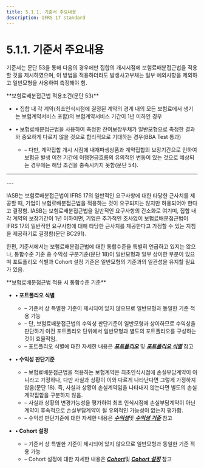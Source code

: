 ```yaml
---
title: 5.1.1. 기준서 주요내용
description: IFRS 17 standard
---
```


# 5.1.1. 기준서 주요내용

기준서는 문단 53을 통해 다음의 경우에만 집합의 개시시점에 보험료배분접근법을 적용할 것을 제시하였으며, 이 방법을 적용하더라도 발생사고부채는 일부 예외사항을 제외하고 일반모형을 사용하여 측정해야 함.

<GCallout severity="success">
**보험료배분접근법 적용조건(문단 53)**

* • 집합 내 각 계약(최초인식시점에 결정된 계약의 경계 내의 모든 보험료에서 생기는 보험계약서비스 포함)의 보험계약서비스 기간이 1년 이하인 경우

* • 보험료배분접근법을 사용하여 측정한 잔여보장부채가 일반모형으로 측정한 결과와 중요하게 다르지 않을 것으로 합리적으로 기대하는 경우(BBA Test 통과)
  * – 다만, 계약집합 개시 시점에 내재파생상품과 계약집합의 보장기간으로 인하여 보험금 발생 이전 기간에 이행현금흐름의 유의적인 변동이 있는 것으로 예상되는 경우에는 해당 조건을 충족시키지 못함(문단 54).
</GCallout>

---
<GCenterImg src="/ifrs/그림5-3.png" caption="[보험료배분접근법 적용조건]" width="400"/>
---

IASB는 보험료배분접근법이 IFRS 17의 일반적인 요구사항에 대한 타당한 근사치를 제공할 때, 기업이 보험료배분접근법을 적용하는 것이 요구되지는 않지만 허용되어야 한다고 결정함. IASB는 보험료배분접근법을 일반적인 요구사항의 간소화로 여기며, 집합 내 각 계약의 보장기간이 1년 이하이면, 기업은 추가적인 조사없이 보험료배분접근법이 IFRS 17의 일반적인 요구사항에 대해 타당한 근사치를 제공한다고 가정할 수 있는 지침을 제공하기로 결정함(문단 BC291).

한편, 기준서에서는 보험료배분접근법에 대한 통합수준을 특별히 언급하고 있지는 않으나, 통합수준 기준 중 수익성 구분기준(문단 18)이 일반모형과 일부 상이한 부분이 있으며 포트폴리오 식별과 Cohort 설정 기준은 일반모형의 기준과의 일관성을 유지할 필요가 있음.

<GCallout severity="success">
**보험료배분접근법 적용 시 통합수준 기준**

* **• 포트폴리오 식별**
  * – 기준서 상 특별한 기준이 제시되어 있지 않으므로 일반모형과 동일한 기준 적용 가능
  * – 단, 보험료배분접근법의 수익성 판단기준이 일반모형과 상이하므로 수익성을 판단하기 이전 포트폴리오 단위에서 일반모형과 별도의 포트폴리오를 구성하는 것이 효율적임.
  * – 포트폴리오 식별에 대한 자세한 내용은 [_**포트폴리오**_](/ifrs/231) 및 [_**포트폴리오 식별**_](/ifrs/233) 참고

* **• 수익성 판단기준**
  * – 보험료배분접근법을 적용하는 보험계약은 최초인식시점에 손실부담계약이 아니라고 가정하나, 다만 사실과 상황이 이와 다르게 나타난다면 그렇게 가정하지 않음(문단 18). 즉, 사실과 상황이 손실계약임을 나타내지 않는다면 별도의 손실계약집합을 구분하지 않음.
  * – 사실과 상황의 변경가능성을 평가하여 최초 인식시점에 손실부담계약이 아닌 계약이 후속적으로 손실부담계약이 될 유의적인 가능성이 없는지 평가함.
  * – 수익성 판단기준에 대한 자세한 내용은 [_**수익성**_](/ifrs/231)및 [_**수익성 기준**_](/ifrs/233) 참고

* **• Cohort 설정**
  * – 기준서 상 특별한 기준이 제시되어 있지 않으므로 일반모형과 동일한 기준 적용 가능
  * – Cohort 설정에 대한 자세한 내용은 [_**Cohort**_](/ifrs/231)및 [_**Cohort 설정**_](/ifrs/233) 참고
</GCallout>
